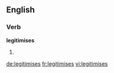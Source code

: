 ==English==

{{alternative spelling of|legitimizes}}

===Verb===
'''legitimises'''

# {{third-person singular of|[[legitimise]]}}

[[de:legitimises]]
[[fr:legitimises]]
[[vi:legitimises]]